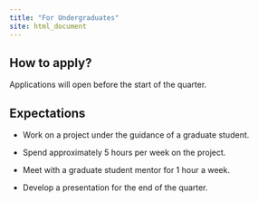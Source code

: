 ```yaml
---
title: "For Undergraduates"
site: html_document
---
```


## How to apply?

Applications will open before the start of the quarter.

## Expectations

- Work on a project under the guidance of a graduate student.

- Spend approximately 5 hours per week on the project.

- Meet with a graduate student mentor for 1 hour a week.

- Develop a presentation for the end of the quarter.

